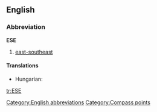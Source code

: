 ==English==

===Abbreviation===
'''ESE'''

# [[east-southeast]]

====Translations====
{{trans-top|east-southeast}}
* Hungarian: {{t|hu|KDK}}
{{trans-mid}}
{{trans-bottom}}

[[Category:English abbreviations]]
[[Category:Compass points]]

[[tr:ESE]]